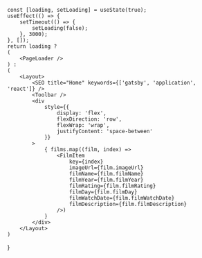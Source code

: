 


	const [loading, setLoading] = useState(true);
	useEffect(() => {
		setTimeout(() => {
			setLoading(false);
		}, 3000);
	}, []);
	return loading ?
	(
		<PageLoader />
	) :
	(
		<Layout>
			<SEO title="Home" keywords={['gatsby', 'application', 'react']} />
			<Toolbar />
			<div
				style={{
					display: 'flex',
					flexDirection: 'row',
					flexWrap: 'wrap',
					justifyContent: 'space-between'
				}}
			>
				{ films.map((film, index) => 
					<FilmItem 
						key={index}
						imageUrl={film.imageUrl}
						filmName={film.filmName}
						filmYear={film.filmYear}
						filmRating={film.filmRating}
						filmDay={film.filmDay}
						filmWatchDate={film.filmWatchDate}
						filmDescription={film.filmDescription}
					/>)
				}
			</div>
		</Layout>
	)
}
